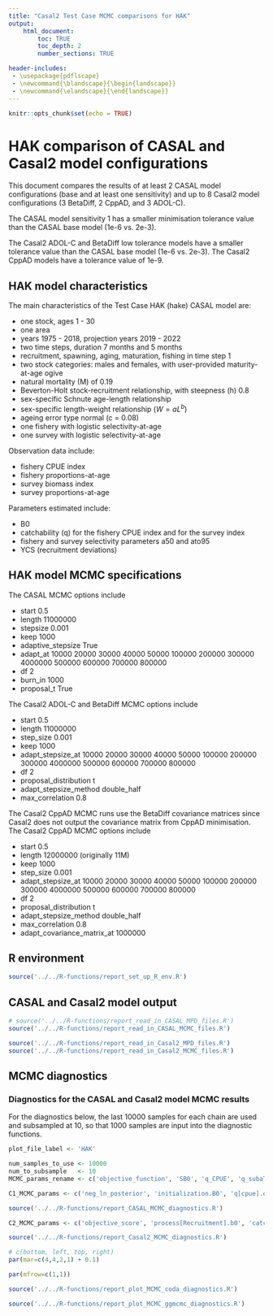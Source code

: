 ```yaml
---
title: "Casal2 Test Case MCMC comparisons for HAK"
output:
    html_document:
        toc: TRUE
        toc_depth: 2
        number_sections: TRUE

header-includes:
 - \usepackage{pdflscape}
 - \newcommand{\blandscape}{\begin{landscape}}
 - \newcommand{\elandscape}{\end{landscape}}
---
```


```r
knitr::opts_chunk$set(echo = TRUE)
```

# HAK comparison of CASAL and Casal2 model configurations

This document compares the results of at least 2 CASAL model configurations (base and at least one sensitivity) and up to 8 Casal2 model configurations (3 BetaDiff, 2 CppAD, and 3 ADOL-C).

The CASAL model sensitivity 1 has a smaller minimisation tolerance value than the CASAL base model (1e-6 vs. 2e-3).

The Casal2 ADOL-C and BetaDiff low tolerance models have a smaller tolerance value than the CASAL base model (1e-6 vs. 2e-3). The Casal2 CppAD models have a tolerance value of 1e-9.


## HAK model characteristics

The main characteristics of the Test Case HAK (hake) CASAL model are:

* one stock, ages 1 - 30
* one area
* years 1975 - 2018, projection years 2019 - 2022
* two time steps, duration 7 months and 5 months
* recruitment, spawning, aging, maturation, fishing in time step 1
* two stock categories: males and females, with user-provided maturity-at-age ogive
* natural mortality (M) of 0.19
* Beverton-Holt stock-recruitment relationship, with steepness (h) 0.8
* sex-specific Schnute age-length relationship
* sex-specific length-weight relationship ($W = aL^b$)
* ageing error type normal (c = 0.08)
* one fishery with logistic selectivity-at-age
* one survey with logistic selectivity-at-age

Observation data include:

* fishery CPUE index
* fishery proportions-at-age
* survey biomass index
* survey proportions-at-age

Parameters estimated include:

* B0
* catchability (q) for the fishery CPUE index and for the survey index
* fishery and survey selectivity parameters a50 and ato95
* YCS (recruitment deviations)


## HAK model MCMC specifications

The CASAL MCMC options include

* start 0.5
* length 11000000
* stepsize 0.001
* keep 1000
* adaptive_stepsize True
* adapt_at 10000 20000 30000 40000 50000 100000 200000 300000 4000000 500000 600000 700000 800000
* df 2
* burn_in 1000
* proposal_t True

The Casal2 ADOL-C and BetaDiff MCMC options include

* start 0.5
* length 11000000
* step_size 0.001
* keep 1000
* adapt_stepsize_at 10000 20000 30000 40000 50000 100000 200000 300000 4000000 500000 600000 700000 800000
* df 2
* proposal_distribution t
* adapt_stepsize_method double_half
* max_correlation 0.8

The Casal2 CppAD MCMC runs use the BetaDiff covariance matrices since Casal2 does not output the covariance matrix from CppAD minimisation. The Casal2 CppAD MCMC options include

* start 0.5
* length 12000000 (originally 11M)
* keep 1000
* step_size 0.001
* adapt_stepsize_at 10000 20000 30000 40000 50000 100000 200000 300000 4000000 500000 600000 700000 800000
* df 2
* proposal_distribution t
* adapt_stepsize_method double_half
* max_correlation 0.8
* adapt_covariance_matrix_at 1000000


## R environment

```r
source('../../R-functions/report_set_up_R_env.R')
```


## CASAL and Casal2 model output

```r
# source('../../R-functions/report_read_in_CASAL_MPD_files.R')
source('../../R-functions/report_read_in_CASAL_MCMC_files.R')
```


```r
source('../../R-functions/report_read_in_Casal2_MPD_files.R')
source('../../R-functions/report_read_in_Casal2_MCMC_files.R')
```


## MCMC diagnostics

### Diagnostics for the CASAL and Casal2 model MCMC results

For the diagnostics below, the last 10000 samples for each chain are used and subsampled at 10, so that 1000 samples are input into the diagnostic functions.


```r
plot_file_label <- 'HAK'

num_samples_to_use <- 10000
num_to_subsample   <- 10
MCMC_params_rename <- c('objective_function', 'SB0', 'q_CPUE', 'q_subaTANqA', 'YCS_last')

C1_MCMC_params <- c('neg_ln_posterior', 'initialization.B0', 'q[cpue].q', 'q[subaTANqA].q', 'recruitment.YCS.43')

source('../../R-functions/report_CASAL_MCMC_diagnostics.R')
```


```r
C2_MCMC_params <- c('objective_score', 'process[Recruitment].b0', 'catchability[CPUEq].q', 'catchability[subaTANqA].q', 'process[Recruitment].ycs_values{2016}')

source('../../R-functions/report_Casal2_MCMC_diagnostics.R')
```


```r
# c(bottom, left, top, right)
par(mar=c(4,4,2,1) + 0.1)

par(mfrow=c(1,1))
```


```r
source('../../R-functions/report_plot_MCMC_coda_diagnostics.R')
```


```r
source('../../R-functions/report_plot_MCMC_ggmcmc_diagnostics.R')
```

